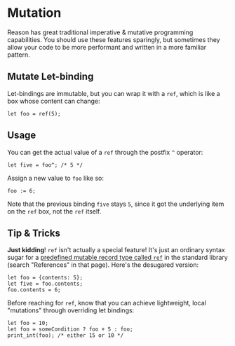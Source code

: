 
# Mutation

Reason has great traditional imperative & mutative programming capabilities. You should use these features sparingly, but sometimes they allow your code to be more performant and written in a more familiar pattern.

## Mutate Let-binding

Let-bindings are immutable, but you can wrap it with a `ref`, which is like a box whose content can change:

```reason
let foo = ref(5);
```

## Usage

You can get the actual value of a `ref` through the postfix `^` operator:

```reason
let five = foo^; /* 5 */
```

Assign a new value to `foo` like so:

```reason
foo := 6;
```

Note that the previous binding `five` stays `5`, since it got the underlying item on the `ref` box, not the `ref` itself.

## Tip & Tricks

**Just kidding**! `ref` isn't actually a special feature! It's just an ordinary syntax sugar for a [predefined mutable record type called `ref`](//reasonml.github.io/api/Pervasives.html#TYPEref) in the standard library (search "References" in that page). Here's the desugared version:

```reason
let foo = {contents: 5};
let five = foo.contents;
foo.contents = 6;
```

Before reaching for `ref`, know that you can achieve lightweight, local "mutations" through overriding let bindings:

```reason
let foo = 10;
let foo = someCondition ? foo + 5 : foo;
print_int(foo); /* either 15 or 10 */
```
